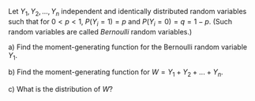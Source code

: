 Let $Y_1, Y_2, ..., Y_n$ independent and identically distributed random variables such that for $0 < p < 1$, $P(Y_i = 1) = p$ and $P(Y_i = 0) = q = 1 - p$.
(Such random variables are called _Bernoulli_ random variables.)

a) Find the moment-generating function for the Bernoulli random variable $Y_1$.

b) Find the moment-generating function for $W = Y_1 + Y_2 + ... + Y_n$.

c) What is the distribution of $W$?
